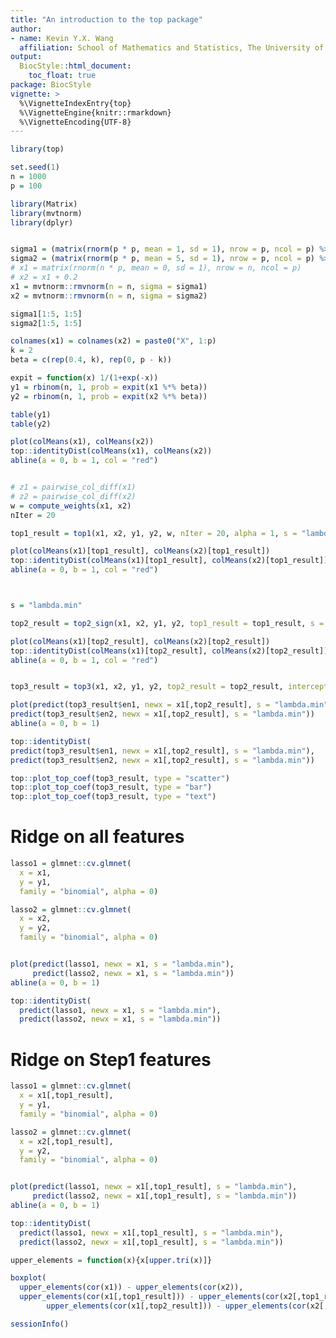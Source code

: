 ```yaml
---
title: "An introduction to the top package"
author:
- name: Kevin Y.X. Wang
  affiliation: School of Mathematics and Statistics, The University of Sydney, Australia
output:
  BiocStyle::html_document:
    toc_float: true
package: BiocStyle
vignette: >
  %\VignetteIndexEntry{top}
  %\VignetteEngine{knitr::rmarkdown}
  %\VignetteEncoding{UTF-8}
---
```

  
  
```r
library(top)
```

```r
set.seed(1)
n = 1000
p = 100

library(Matrix)
library(mvtnorm)
library(dplyr)


sigma1 = (matrix(rnorm(p * p, mean = 1, sd = 1), nrow = p, ncol = p) %>% Matrix::nearPD())$mat %>% as.matrix() %>% cov2cor()
sigma2 = (matrix(rnorm(p * p, mean = 5, sd = 1), nrow = p, ncol = p) %>% Matrix::nearPD())$mat %>% as.matrix() %>% cov2cor()
# x1 = matrix(rnorm(n * p, mean = 0, sd = 1), nrow = n, ncol = p)
# x2 = x1 + 0.2
x1 = mvtnorm::rmvnorm(n = n, sigma = sigma1)
x2 = mvtnorm::rmvnorm(n = n, sigma = sigma2)

sigma1[1:5, 1:5]
sigma2[1:5, 1:5]

colnames(x1) = colnames(x2) = paste0("X", 1:p)
k = 2
beta = c(rep(0.4, k), rep(0, p - k))

expit = function(x) 1/(1+exp(-x))
y1 = rbinom(n, 1, prob = expit(x1 %*% beta))
y2 = rbinom(n, 1, prob = expit(x2 %*% beta))

table(y1)
table(y2)

plot(colMeans(x1), colMeans(x2))
top::identityDist(colMeans(x1), colMeans(x2))
abline(a = 0, b = 1, col = "red")


# z1 = pairwise_col_diff(x1)
# z2 = pairwise_col_diff(x2)
w = compute_weights(x1, x2)
nIter = 20

top1_result = top1(x1, x2, y1, y2, w, nIter = 20, alpha = 1, s = "lambda.min")

plot(colMeans(x1)[top1_result], colMeans(x2)[top1_result])
top::identityDist(colMeans(x1)[top1_result], colMeans(x2)[top1_result])
abline(a = 0, b = 1, col = "red")



s = "lambda.min"

top2_result = top2_sign(x1, x2, y1, y2, top1_result = top1_result, s = "lambda.min", nIter = 20, intercept = FALSE)

plot(colMeans(x1)[top2_result], colMeans(x2)[top2_result])
top::identityDist(colMeans(x1)[top2_result], colMeans(x2)[top2_result])
abline(a = 0, b = 1, col = "red")


top3_result = top3(x1, x2, y1, y2, top2_result = top2_result, intercept = FALSE)

plot(predict(top3_result$en1, newx = x1[,top2_result], s = "lambda.min"),
predict(top3_result$en2, newx = x1[,top2_result], s = "lambda.min"))
abline(a = 0, b = 1)

top::identityDist(
predict(top3_result$en1, newx = x1[,top2_result], s = "lambda.min"),
predict(top3_result$en2, newx = x1[,top2_result], s = "lambda.min"))

top::plot_top_coef(top3_result, type = "scatter")
top::plot_top_coef(top3_result, type = "bar")
top::plot_top_coef(top3_result, type = "text")
```


# Ridge on all features
```r
lasso1 = glmnet::cv.glmnet(
  x = x1,
  y = y1,
  family = "binomial", alpha = 0)

lasso2 = glmnet::cv.glmnet(
  x = x2,
  y = y2,
  family = "binomial", alpha = 0)


plot(predict(lasso1, newx = x1, s = "lambda.min"),
     predict(lasso2, newx = x1, s = "lambda.min"))
abline(a = 0, b = 1)

top::identityDist(
  predict(lasso1, newx = x1, s = "lambda.min"),
  predict(lasso2, newx = x1, s = "lambda.min"))
```


# Ridge on Step1 features
```r
lasso1 = glmnet::cv.glmnet(
  x = x1[,top1_result],
  y = y1,
  family = "binomial", alpha = 0)

lasso2 = glmnet::cv.glmnet(
  x = x2[,top1_result],
  y = y2,
  family = "binomial", alpha = 0)


plot(predict(lasso1, newx = x1[,top1_result], s = "lambda.min"),
     predict(lasso2, newx = x1[,top1_result], s = "lambda.min"))
abline(a = 0, b = 1)

top::identityDist(
  predict(lasso1, newx = x1[,top1_result], s = "lambda.min"),
  predict(lasso2, newx = x1[,top1_result], s = "lambda.min"))
```


```r
upper_elements = function(x){x[upper.tri(x)]}
```

```r
boxplot(
  upper_elements(cor(x1)) - upper_elements(cor(x2)),
  upper_elements(cor(x1[,top1_result])) - upper_elements(cor(x2[,top1_result])),
        upper_elements(cor(x1[,top2_result])) - upper_elements(cor(x2[,top2_result])))
```



```r
sessionInfo()
```

